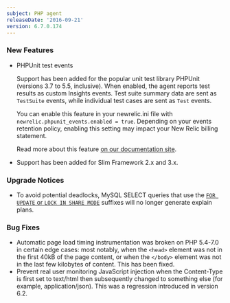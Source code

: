 ```yaml
---
subject: PHP agent
releaseDate: '2016-09-21'
version: 6.7.0.174
---
```


### New Features

* PHPUnit test events

  Support has been added for the popular unit test library PHPUnit (versions 3.7 to 5.5, inclusive). When enabled, the agent reports test results as custom Insights events. Test suite summary data are sent as `TestSuite` events, while individual test cases are sent as `Test` events.

  You can enable this feature in your newrelic.ini file with `newrelic.phpunit_events.enabled = true`. Depending on your events retention policy, enabling this setting may impact your New Relic billing statement.

  Read more about this feature [on our documentation site](https://docs.newrelic.com/docs/agents/php-agent/frameworks-libraries/analyze-phpunit-test-data-insights).
* Support has been added for Slim Framework 2.x and 3.x.

### Upgrade Notices

* To avoid potential deadlocks, MySQL SELECT queries that use the [`FOR UPDATE` or `LOCK IN SHARE MODE`](http://dev.mysql.com/doc/refman/5.7/en/innodb-locking-reads.html) suffixes will no longer generate explain plans.

### Bug Fixes

* Automatic page load timing instrumentation was broken on PHP 5.4-7.0 in certain edge cases: most notably, when the `<head>` element was not in the first 40kB of the page content, or when the `</body>` element was not in the last few kilobytes of content. This has been fixed.
* Prevent real user monitoring JavaScript injection when the Content-Type is first set to text/html then subsequently changed to something else (for example, application/json). This was a regression introduced in version 6.2.
